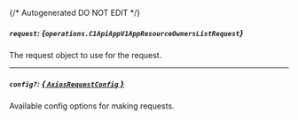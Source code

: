 {/* Autogenerated DO NOT EDIT  */}

##### `request`: *{`operations.C1ApiAppV1AppResourceOwnersListRequest`}*
The request object to use for the request.
<Collapsible openLabel={Labels.showProperties} closeLabel={Labels.hideProperties}>
    <C1ApiAppV1AppResourceOwnersListRequest/>
</Collapsible>

---
##### `config?`: [*{ `AxiosRequestConfig` }*](https://axios-http.com/docs/req_config)
Available config options for making requests.



